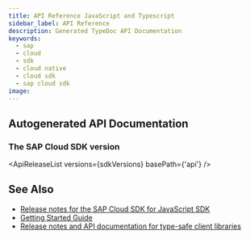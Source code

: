 ```yaml
---
title: API Reference JavaScript and Typescript
sidebar_label: API Reference
description: Generated TypeDoc API Documentation
keywords:
  - sap
  - cloud
  - sdk
  - cloud native
  - cloud sdk
  - sap cloud sdk
image:
---
```



<BuildBadge /> <LicenseBadge />

<div className="logo logo-js"></div>

## Autogenerated API Documentation

### The SAP Cloud SDK version

<!-- vale off -->

<ApiReleaseList versions={sdkVersions} basePath={'api'} />

<!-- vale on -->

## See Also

- [Release notes for the SAP Cloud SDK for JavaScript SDK](https://github.com/SAP/cloud-sdk-js/releases)
- [Getting Started Guide](getting-started)
- [Release notes and API documentation for type-safe client libraries](release-notes-sap-cloud-sdk-for-javascript-and-typescript)

